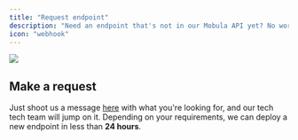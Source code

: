 ```yaml
---
title: "Request endpoint"
description: "Need an endpoint that's not in our Mobula API yet? No worries, we've got your back"
icon: "webhook"
---
```


<Frame>
  <img src="https://i.imgur.com/2HBQFSN.png" />
</Frame>

## Make a request

Just shoot us a message [here](https://t.me/MobulaPartnerBot?start=Mobula_API_Custom_Endpoint) with what you're looking for, and our tech tech team will jump on it. Depending on your requirements, we can deploy a new endpoint in less than **24 hours**.
